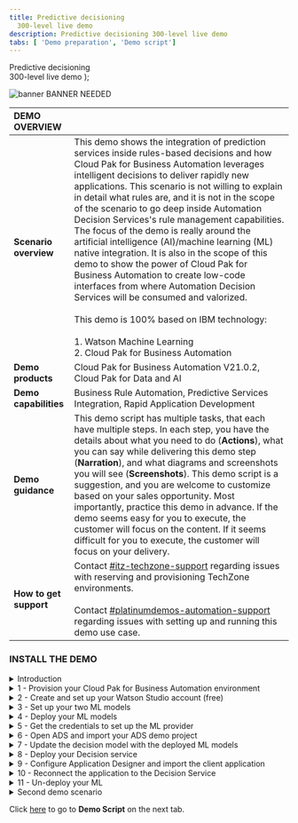 ```yaml
---
title: Predictive decisioning
  300-level live demo
description: Predictive decisioning 300-level live demo
tabs: [ 'Demo preparation', 'Demo script']
---
```


  <span>
    Predictive decisioning <br/> 300-level live demo
  </span> );

![banner](./images/proactive-incident-resolution-300-script-github-banner.jpg) BANNER NEEDED

<span id="top"></span>

| DEMO OVERVIEW | |
| :---         | :--- |
| **Scenario overview** | This demo shows the integration of prediction services inside rules-based decisions and how Cloud Pak for Business Automation leverages intelligent decisions to deliver rapidly new applications. This scenario is not willing to explain in detail what rules are, and it is not in the scope of the scenario to go deep inside Automation Decision Services's rule management capabilities. The focus of the demo is really around the artificial intelligence (AI)/machine learning (ML) native integration. It is also in the scope of this demo to show the power of Cloud Pak for Business Automation to create low-code interfaces from where Automation Decision Services will be consumed and valorized. <br/><br/> This demo is 100% based on IBM technology: <br/><br/>1. Watson Machine Learning <br/>2. Cloud Pak for Business Automation |
| **Demo products** | Cloud Pak for Business Automation V21.0.2, Cloud Pak for Data and AI |
| **Demo capabilities** | Business Rule Automation, Predictive Services Integration, Rapid Application Development |
| **Demo guidance** | This demo script has multiple tasks, that each have multiple steps. In each step, you have the details about what you need to do (**Actions**), what you can say while delivering this demo step (**Narration**), and what diagrams and screenshots you will see (**Screenshots**). This demo script is a suggestion, and you are welcome to customize based on your sales opportunity. Most importantly, practice this demo in advance. If the demo seems easy for you to execute, the customer will focus on the content. If it seems difficult for you to execute, the customer will focus on your delivery. |
| **How to get support** | Contact <a href="https://ibm-cloud.slack.com/archives/C0124J683GW" target="_blank" rel="noreferrer">#itz-techzone-support</a> regarding issues with reserving and provisioning TechZone environments. <br/><br/> Contact <a href="https://ibm-cloud.slack.com/archives/C0216F39ACU" target="_blank" rel="noreferrer">#platinumdemos-automation-support</a> regarding issues with setting up and running this demo use case. |

<span id="install-the-demo"></span>

### **INSTALL THE DEMO**

<details>

<summary>Introduction</summary>

<br/>

This demonstration uses three main components from two Cloud Paks: <br/><br/>

1. **IBM Watson Studio** - AutoAI form Cloud Pak for Data (AI part)
2. IBM Business Automation Studio / **Automation Decision Services (ADS)** in Cloud Pak for Business Automation (Business rules part)
3. IBM Business Automation Studio / **Application Designer** in Cloud Pak for Business Automation (Final application part)

<br/>

To install the demo, complete these steps in advance: <br/><br/>


1. Create your **Cloud Pak for Data** account, and subscribe to **Watson Studio** and **Watson ML**.

<br/>

2. Have an installation of **Cloud Pak for Business Automation** up and running, or provision a demo instance on ROKS.

### First demo installation process

<br/>

This guide explains how to install and connect the three required environments.

<br/>

<img src="https://raw.githubusercontent.com/ibm-garage-tsa/platinum-demos/master/src/pages/300-business-automation-predictive-decisioning/images/image615.png" width="800" />

<br/>

**[Go to top](#top)**

</details>

<details>

<summary>1 - Provision your Cloud Pak for Business Automation environment</summary>
<br/>

Install Cloud Pak for Business Automation 21.0.2, or provision a ROKS environment that will be available for two weeks at no charge. To book your ROKS instance, follow these steps: <br/><br/>

1. Log in to <a href="http://techzone.ibm.com" target="_blank" rel="noreferrer">IBM Technology Zone</a>.<br/><br/>

2. Click the **Activation Kits** tab.<br/><br/>

3. Click the **Cloud Pak for Business Automation Activation Kit** tile.
<br/><img src="https://raw.githubusercontent.com/ibm-garage-tsa/platinum-demos/master/src/pages/300-business-automation-predictive-decisioning/images/image002.png" width="800" /><br/>

4. Click on the **Environments - Reserve here!** tab.
<br/><img src="https://raw.githubusercontent.com/ibm-garage-tsa/platinum-demos/master/src/pages/300-business-automation-predictive-decisioning/images/image616.png" width="800" /><br/>

5. Select the **Cloud Pak for Business Automation OpenShift Demo Environments** tile.
<br/><img src="https://raw.githubusercontent.com/ibm-garage-tsa/platinum-demos/master/src/pages/300-business-automation-predictive-decisioning/images/image003.png" width="800" /><br/>

6. Click the **Preinstalled OpenShift Environments** (1) tab and then the **Preinstalled CP4BA - V21.0.2IF003 on Red Hat OpenShift on IBM Cloud (ROKS)** (2) tile.
<br/><img src="https://raw.githubusercontent.com/ibm-garage-tsa/platinum-demos/master/src/pages/300-business-automation-predictive-decisioning/images/image004.png" width="800" /> <br/>

7. Select **Reserve now**.<br/><br/>

8. Enter the requested information and select a preferred location to host your instance.
<br/><img src="https://raw.githubusercontent.com/ibm-garage-tsa/platinum-demos/master/src/pages/300-business-automation-predictive-decisioning/images/image005.png" width="800" /><br/>

9. You will receive an email that confirms your instance is provisioning.<br/><br/>

10. You will receive a second email once your environment is provisioned. This email contains information, such as URLs, that allow you to connect to your instance.
<br/><img src="https://raw.githubusercontent.com/ibm-garage-tsa/platinum-demos/master/src/pages/300-business-automation-predictive-decisioning/images/image006.png" width="800" /><br/>
If you have issues connecting to your instance, please contact TechZone support or refer to the installation documentation <a href="https://github.ibm.com/jgoodhue/cp4ba-roks-install" target="_blank" rel="noreferrer">here</a>.<br/><br/>

11. Once you receive this email, it will take an additional 6-8 hours for the system to fully install Cloud Pak for Business Automation. After the waiting period is over, click on your **Cluster URL** from the email you received.<br/><br/>

12. Ensure you are on the **ITZ account**.
<br/><img src="https://raw.githubusercontent.com/ibm-garage-tsa/platinum-demos/master/src/pages/300-business-automation-predictive-decisioning/images/image527.png" width="800" /> <br/>

13. Your cluster should display no **Alerts**.
<br/><img src="https://raw.githubusercontent.com/ibm-garage-tsa/platinum-demos/master/src/pages/300-business-automation-predictive-decisioning/images/image008.png" width="800" /> <br/>

14. Click on the **OpenShift web console** blue button on the top right corner of the screen.
<br/><img src="https://raw.githubusercontent.com/ibm-garage-tsa/platinum-demos/master/src/pages/300-business-automation-predictive-decisioning/images/image528.png" width="800" /><br/>

15. Expand **Workloads** (1) and click **Config Maps** (2).
<br/><img src="https://raw.githubusercontent.com/ibm-garage-tsa/platinum-demos/master/src/pages/300-business-automation-predictive-decisioning/images/image529.png" width="800" /> <br/>

16. Select the **dtecp4ba** project.
<br/><img src="https://raw.githubusercontent.com/ibm-garage-tsa/platinum-demos/master/src/pages/300-business-automation-predictive-decisioning/images/image530.png" width="800" /> <br/>

17. Type **access** in the search area.
<br/><img src="https://raw.githubusercontent.com/ibm-garage-tsa/platinum-demos/master/src/pages/300-business-automation-predictive-decisioning/images/image531.png" width="800" /> <br/>

**Note**: If your CP4BA install process went well you should see the file called “icp4adeploy-cp4ba-accesss-info”. If not, please refer to the ROKS help or contact the TechZone support: techzone.help@ibm.com .<br/><br/>

18. Click the **icp4deploy-cp4ba-access-info** file.<br/><br/>

19. Scroll down to the **BAStudio** section.
<br/><img src="https://raw.githubusercontent.com/ibm-garage-tsa/platinum-demos/master/src/pages/300-business-automation-predictive-decisioning/images/image532.png" width="800" /><br/>

20. Bookmark your **environment URL** (1) and keep a copy of your username and password to log in CPABA (2).
<br/><img src="https://raw.githubusercontent.com/ibm-garage-tsa/platinum-demos/master/src/pages/300-business-automation-predictive-decisioning/images/image533.png" width="800" /><br/>

21. Scroll down to your **gitea-access-info** section and note your credentials that are necessary when setting up ADS.
<br/><img src="https://raw.githubusercontent.com/ibm-garage-tsa/platinum-demos/master/src/pages/300-business-automation-predictive-decisioning/images/image534.png" width="800" /><br/>

22. Connect to your gitea environment using the URL and credentials provided. Click through the privacy messages and click **Sign In**.
<br/><img src="https://raw.githubusercontent.com/ibm-garage-tsa/platinum-demos/master/src/pages/300-business-automation-predictive-decisioning/images/image535.png" width="800" /><br/>

23. Enter the same username and password (1) provided in the access file and click **Sign in** (2).
<br/><img src="https://raw.githubusercontent.com/ibm-garage-tsa/platinum-demos/master/src/pages/300-business-automation-predictive-decisioning/images/image536.png" width="800" /><br/>

24. Click **+** to create your git repository.
<br/><img src="https://raw.githubusercontent.com/ibm-garage-tsa/platinum-demos/master/src/pages/300-business-automation-predictive-decisioning/images/image537.png" width="800" /><br/>

25. Name the repository **“SkyTalk_customer_retention.”** (1) and click **Create repository** (2). (The is no space in the name)
<br/><img src="https://raw.githubusercontent.com/ibm-garage-tsa/platinum-demos/master/src/pages/300-business-automation-predictive-decisioning/images/image538.png" width="800" /><br/>

26. Keep a copy of the repository URL required later for the ADS configuration.
<br/><img src="https://raw.githubusercontent.com/ibm-garage-tsa/platinum-demos/master/src/pages/300-business-automation-predictive-decisioning/images/image539.png" width="800" />
<br/>

**[Go to top](#top)**

</details>

<details>

<summary>2 - Create and set up your Watson Studio account (free)</summary>

<br/>

1. Go to <a href="http://cloud.ibm.com" target="_blank" rel="noreferrer">IBM Cloud</a>.<br/><br/>

2. Enter your **IBM ID**, or create a new one.<br/><br/>

3. Click **Create resource**, in the upper right hand corner.
<br/><img src="https://raw.githubusercontent.com/ibm-garage-tsa/platinum-demos/master/src/pages/300-business-automation-predictive-decisioning/images/image500.png" width="800" /><br/>

4. Type **Watson** (1) in the search field and then select **Watson Studio** (2).
<br/><img src="https://raw.githubusercontent.com/ibm-garage-tsa/platinum-demos/master/src/pages/300-business-automation-predictive-decisioning/images/image501.png" width="800" /><br/>

5. Select the **Lite** plan (1), a **location** (2), accept license agreements after reading them (3), and click **Create** (4).
<br/><img src="https://raw.githubusercontent.com/ibm-garage-tsa/platinum-demos/master/src/pages/300-business-automation-predictive-decisioning/images/image502.png" width="800" /><br/>

6. Return to the **IBM Cloud**.
<br/><img src="https://raw.githubusercontent.com/ibm-garage-tsa/platinum-demos/master/src/pages/300-business-automation-predictive-decisioning/images/image503.png" width="800" /><br/>

7. Click **Create Resource**.<br/><img src="https://raw.githubusercontent.com/ibm-garage-tsa/platinum-demos/master/src/pages/300-business-automation-predictive-decisioning/images/image500.png" width="800" /><br/>

8. Type “Machine”(1) and then select **Machine Learning** (2).
<br/><img src="https://raw.githubusercontent.com/ibm-garage-tsa/platinum-demos/master/src/pages/300-business-automation-predictive-decisioning/images/image504.png" width="800" /><br/>

9. Select the **Lite** plan (1), a **location** (2), accept license agreements after reading them (3), and click **Create** (4).
<br/><img src="https://raw.githubusercontent.com/ibm-garage-tsa/platinum-demos/master/src/pages/300-business-automation-predictive-decisioning/images/image505.png" width="800" /><br/>

10. Return to the **IBM Cloud**.
<br/><img src="https://raw.githubusercontent.com/ibm-garage-tsa/platinum-demos/master/src/pages/300-business-automation-predictive-decisioning/images/image506.png" width="800" /><br/>

11.	Click **Create Resource**.
<br/><img src="https://raw.githubusercontent.com/ibm-garage-tsa/platinum-demos/master/src/pages/300-business-automation-predictive-decisioning/images/image500.png" width="800" /><br/>

12. Type **Object** (1) and then select **Object Storage** (2).
<br/><img src="https://raw.githubusercontent.com/ibm-garage-tsa/platinum-demos/master/src/pages/300-business-automation-predictive-decisioning/images/image507.png" width="800" /><br/>

13. Select the **Lite** plan (1), and click **Create** (2).
<br/><img src="https://raw.githubusercontent.com/ibm-garage-tsa/platinum-demos/master/src/pages/300-business-automation-predictive-decisioning/images/image508.png" width="800" /><br/>

14. Click the top menu (1) and **Resource list** (2).
<br/><img src="https://raw.githubusercontent.com/ibm-garage-tsa/platinum-demos/master/src/pages/300-business-automation-predictive-decisioning/images/image509.png" width="800" /><br/>

15. You should see your three services. Click **Watson Studio-2D**.
<br/><img src="https://raw.githubusercontent.com/ibm-garage-tsa/platinum-demos/master/src/pages/300-business-automation-predictive-decisioning/images/image510.png" width="800" /><br/>

16. Click **Launch in IBM Cloud Pak for Data**.
<br/><img src="https://raw.githubusercontent.com/ibm-garage-tsa/platinum-demos/master/src/pages/300-business-automation-predictive-decisioning/images/image511.png" width="800" /><br/>

17. Create your deployment space by clicking on **New deployment space**.
<br/><img src="https://raw.githubusercontent.com/ibm-garage-tsa/platinum-demos/master/src/pages/300-business-automation-predictive-decisioning/images/image512.png" width="800" /><br/>

18. Name your production space "**SkyTalk production space**" (1). Select **Your object storage is net set**? (2). Select your machine learning service (3) and click **Create** (4).
<br/><img src="https://raw.githubusercontent.com/ibm-garage-tsa/platinum-demos/master/src/pages/300-business-automation-predictive-decisioning/images/image513.png" width="800" /><br/>

19.	Click **Close**.
<br/><img src="https://raw.githubusercontent.com/ibm-garage-tsa/platinum-demos/master/src/pages/300-business-automation-predictive-decisioning/images/image514.png" width="800" /><br/>

20. Click the **IBM Watson Studio top menu** to return to the home page.

<br/>

**[Go to top](#top)**

</details>

<details>

<summary>3 - Set up your two ML models</summary>
<br/>

At this stage, the Watson Studio environment is completely set up. The three services (Watson Studio, ML, and Storage) are ready, and the deployment environment is set up. Now let’s create the two prediction services using AutoAI in Watson Studio.
<br/>
Ensure the 2 data files have downloaded prior to starting this step.
<br/><br/><img src="https://raw.githubusercontent.com/ibm-garage-tsa/platinum-demos/master/src/pages/300-business-automation-predictive-decisioning/images/image035.png" width="500" /><br/>
(ADD LINKS)<br/>
<br/>

1. Click **New Project** from the Watson Studio home page.
<br/><img src="https://raw.githubusercontent.com/ibm-garage-tsa/platinum-demos/master/src/pages/300-business-automation-predictive-decisioning/images/image540.png" width="800" /><br/>

2. Select **Create an empty project**.
<br/><img src="https://raw.githubusercontent.com/ibm-garage-tsa/platinum-demos/master/src/pages/300-business-automation-predictive-decisioning/images/image029.png" width="800" /> <br/>

3. Name your project **"SkyTalk customer retention"** (1) and click **Create** (2).
<br/><img src="https://raw.githubusercontent.com/ibm-garage-tsa/platinum-demos/master/src/pages/300-business-automation-predictive-decisioning/images/image516.png" width="800" /><br/>

4. Click **Add to project**.
<br/><img src="https://raw.githubusercontent.com/ibm-garage-tsa/platinum-demos/master/src/pages/300-business-automation-predictive-decisioning/images/image517.png" width="800" /> <br/>

5. Select **AutoAI experiment**.
<br/><img src="https://raw.githubusercontent.com/ibm-garage-tsa/platinum-demos/master/src/pages/300-business-automation-predictive-decisioning/images/image031.png" width="800" /> <br/>

6. Name your AutoAI experiment **SkyTalk churn prediction** (1) and click **Associate a Machine Learning service instance** (2).
<br/><img src="https://raw.githubusercontent.com/ibm-garage-tsa/platinum-demos/master/src/pages/300-business-automation-predictive-decisioning/images/image518.png" width="800" /><br/>

7. Select your service instance (1). Click **Associate Service** (2) in the blue ribbon.
<br/><img src="https://raw.githubusercontent.com/ibm-garage-tsa/platinum-demos/master/src/pages/300-business-automation-predictive-decisioning/images/image033.png" width="800" /> <br/>

8. Click **Reload**.
<br/><img src="https://raw.githubusercontent.com/ibm-garage-tsa/platinum-demos/master/src/pages/300-business-automation-predictive-decisioning/images/image519.png" width="800" /> <br/>

9. You should be ready to click **Create**.
<br/><img src="https://raw.githubusercontent.com/ibm-garage-tsa/platinum-demos/master/src/pages/300-business-automation-predictive-decisioning/images/image520.png" width="800" /> <br/>

10. Click **Browse**.
<br/><img src="https://raw.githubusercontent.com/ibm-garage-tsa/platinum-demos/master/src/pages/300-business-automation-predictive-decisioning/images/image036.png" width="800" /> <br/>

11. Select the **SkyTalk customer loyalty data.csv** file.<br/><br/>

12. When prompted **"What do you want to predict?"**, select **Churn**.
<br/><img src="https://raw.githubusercontent.com/ibm-garage-tsa/platinum-demos/master/src/pages/300-business-automation-predictive-decisioning/images/image037.png" width="800" />
<br/><img src="https://raw.githubusercontent.com/ibm-garage-tsa/platinum-demos/master/src/pages/300-business-automation-predictive-decisioning/images/image038.png" width="800" /><br/>

13. Click **Run Experiment**.
<br/><img src="https://raw.githubusercontent.com/ibm-garage-tsa/platinum-demos/master/src/pages/300-business-automation-predictive-decisioning/images/image039.png" width="800" /> <br/>

14. Let the tool work (two minutes) until the eight pipelines are created.
<br/><img src="https://raw.githubusercontent.com/ibm-garage-tsa/platinum-demos/master/src/pages/300-business-automation-predictive-decisioning/images/image040.png" width="800" /> <br/>

15. Scroll down to access the pipeline list, and **Save as** Pipeline  as a model.
<br/><img src="https://raw.githubusercontent.com/ibm-garage-tsa/platinum-demos/master/src/pages/300-business-automation-predictive-decisioning/images/image041.png" width="800" /> <br/>

16. Select **Model**, and click **Create**.
<br/><br/><img src="https://raw.githubusercontent.com/ibm-garage-tsa/platinum-demos/master/src/pages/300-business-automation-predictive-decisioning/images/image042.png" width="800" /> <br/>

17. You should see a **Saved Model Successfully** message.
<br/><img src="https://raw.githubusercontent.com/ibm-garage-tsa/platinum-demos/master/src/pages/300-business-automation-predictive-decisioning/images/image043.png" width="500" /> <br/>

18. Return to the **SkyTalk customer retention** project.
<br/><img src="https://raw.githubusercontent.com/ibm-garage-tsa/platinum-demos/master/src/pages/300-business-automation-predictive-decisioning/images/image521.png" width="800" /> <br/>

19. Click **New AutoAI experiment**.
<br/><img src="https://raw.githubusercontent.com/ibm-garage-tsa/platinum-demos/master/src/pages/300-business-automation-predictive-decisioning/images/image522.png" width="800" /><br/>

20. Repeat the operation to create a new AutoAI experiment from another data file. Repeat all the steps from bullet 9, and browse the **SkyTalk customer value data.csv** file (1). Name your experiment **SkyTalk lifetime value prediction** (2), and select **Lifetime value** (3) as the column to predict.
<br/><img src="https://raw.githubusercontent.com/ibm-garage-tsa/platinum-demos/master/src/pages/300-business-automation-predictive-decisioning/images/image045.png" width="800" /> <br/>

21.	After creating the model (->step 18), return to the project view. Click **SkyTalk customer retention**.
<br/><img src="https://raw.githubusercontent.com/ibm-garage-tsa/platinum-demos/master/src/pages/300-business-automation-predictive-decisioning/images/image523.png" width="800" /><br/>

22. At this step, you should have your two models ready to be published in your deployment space.
<br/><img src="https://raw.githubusercontent.com/ibm-garage-tsa/platinum-demos/master/src/pages/300-business-automation-predictive-decisioning/images/image524.png" width="800" /> <br/>

23. Go over the first model, and click **Promote**.
<br/><img src="https://raw.githubusercontent.com/ibm-garage-tsa/platinum-demos/master/src/pages/300-business-automation-predictive-decisioning/images/image047.png" width="800" /> <br/>

24. Select your deployment space and click **Promote**.
<br/><img src="https://raw.githubusercontent.com/ibm-garage-tsa/platinum-demos/master/src/pages/300-business-automation-predictive-decisioning/images/image048.png" width="800" /><br/>

25. Repeat the instructions from **step 23** with the second model.<br/><br/>

26. Return to the IBM Watson Studio home page, and click your deployment space.
<br/><img src="https://raw.githubusercontent.com/ibm-garage-tsa/platinum-demos/master/src/pages/300-business-automation-predictive-decisioning/images/image525.png" width="800" />
<br/><img src="https://raw.githubusercontent.com/ibm-garage-tsa/platinum-demos/master/src/pages/300-business-automation-predictive-decisioning/images/image049.png" width="800" /> <br/>

30. Go in the **Assets** tab.
<br/><img src="https://raw.githubusercontent.com/ibm-garage-tsa/platinum-demos/master/src/pages/300-business-automation-predictive-decisioning/images/image526.png" width="800" /> <br/>

31. Your two machine learning services are now ready to be deployed.

<br/>

**[Go to top](#top)**

</details>

<details>

<summary>4 - Deploy your ML models</summary>

<br/>

Your ML services will be accessible to other applications once deployed. <br/><br/>
**NOTE:** Your free quota will be consumed as soon as the service is deployed. Don't forget to remove the deployments as soon as you are done with your demonstration. Follow the **Un-deploy your ML models** step to un-deploy the services and to stop the billing process.

<br/>

1. From your Watson Studio environment, go in your deployment space.
<br/><img src="https://raw.githubusercontent.com/ibm-garage-tsa/platinum-demos/master/src/pages/300-business-automation-predictive-decisioning/images/image599.png" width="800" /><br/>

2. Go to the **Asset** tab.
<br/><img src="https://raw.githubusercontent.com/ibm-garage-tsa/platinum-demos/master/src/pages/300-business-automation-predictive-decisioning/images/image600.png" width="800" /><br/>

3. Deploy the CHURN prediction by clicking the corresponding rocket icon that appears when you hover the RHS of the row.
<br/><img src="https://raw.githubusercontent.com/ibm-garage-tsa/platinum-demos/master/src/pages/300-business-automation-predictive-decisioning/images/image601.png" width="800" /> <br/>

4. Select **Online** (1) and name your deployment **Churn** (2). Then click **Create** (3).
<br/><img src="https://raw.githubusercontent.com/ibm-garage-tsa/platinum-demos/master/src/pages/300-business-automation-predictive-decisioning/images/image602.png" width="800" /> <br/>

5. Deploy the lifetime value prediction clicking on the corresponding rocket icon that appears when you hover the RHS of the row.
<br/><img src="https://raw.githubusercontent.com/ibm-garage-tsa/platinum-demos/master/src/pages/300-business-automation-predictive-decisioning/images/image603.png" width="800" /><br/>

6. Select "online" (1) and name your deployment "Lifetime value" (2) and click **Create** (3).
<br/><img src="https://raw.githubusercontent.com/ibm-garage-tsa/platinum-demos/master/src/pages/300-business-automation-predictive-decisioning/images/image604.png" width="800" /><br/>

7. Click the **Deployment** tab. Your two services should be deployed.
<br/><img src="https://raw.githubusercontent.com/ibm-garage-tsa/platinum-demos/master/src/pages/300-business-automation-predictive-decisioning/images/image056.png" width="800" /> <br/>

**NOTE:** You are now charged until you remove the deployments from that table by selecting **Delete** on the right hand side of the row. This is the un-deploy phase which you will have to perform after each demo.<br/>

**[Go to top](#top)**

</details>

<details>

<summary>5 - Get the credentials to set up the ML provider</summary>
<br/>

This section explains how to get the various elements needed to set up the machine learning provider in ADS.

1. Go in your deployment space / deployment tab (1) and click the **churn** deployment (2).
<br/><img src="https://raw.githubusercontent.com/ibm-garage-tsa/platinum-demos/master/src/pages/300-business-automation-predictive-decisioning/images/image060.png" width="800" /> <br/>

2. Copy the **endpoint URL** path (the selection highlighted in blue) and keep it handy for the upcoming ML provider configuration.
<br/><img src="https://raw.githubusercontent.com/ibm-garage-tsa/platinum-demos/master/src/pages/300-business-automation-predictive-decisioning/images/image610.png" width="800" /> <br/>

3. Click **SkyTalk product space** in the breadcrumb menu.
<br/><img src="https://raw.githubusercontent.com/ibm-garage-tsa/platinum-demos/master/src/pages/300-business-automation-predictive-decisioning/images/image610bis.png" width="800" /><br/>

4. Go to the **Manage** tab.
<br/><img src="https://raw.githubusercontent.com/ibm-garage-tsa/platinum-demos/master/src/pages/300-business-automation-predictive-decisioning/images/image611.png" width="800" /><br/>

5. Copy the deployment **Space GUID** by clicking on the **Copy** icon. Keep it handy for the upcoming Machine Learning provider configuration.
<br/><img src="https://raw.githubusercontent.com/ibm-garage-tsa/platinum-demos/master/src/pages/300-business-automation-predictive-decisioning/images/image612.png" width="800" /> <br/>

6. Log out and return to your <a href="http://cloud.ibm.com" target="_blank" rel="noreferrer">IBM Cloud</a> environment (1) and make sure you are on the account used to set up Watson Studio (2).
<br/><img src="https://raw.githubusercontent.com/ibm-garage-tsa/platinum-demos/master/src/pages/300-business-automation-predictive-decisioning/images/image605.png" width="800" /> <br/>

7. Go in the **Manage** tab, and select **Access (IAM)**.
<br/><img src="https://raw.githubusercontent.com/ibm-garage-tsa/platinum-demos/master/src/pages/300-business-automation-predictive-decisioning/images/image606.png" width="800" /> <br/>

8. Click **API keys** (1) and then **Create an API key** (2).
<br/><img src="https://raw.githubusercontent.com/ibm-garage-tsa/platinum-demos/master/src/pages/300-business-automation-predictive-decisioning/images/image607.png" width="800" /> <br/>

10. Give a name to your key (1) and click **Create** (2).
<br/><img src="https://raw.githubusercontent.com/ibm-garage-tsa/platinum-demos/master/src/pages/300-business-automation-predictive-decisioning/images/image069.png" width="800" /><br/>

11. Download the API key file and keep it ready for the ML provider configuration.
<br/><img src="https://raw.githubusercontent.com/ibm-garage-tsa/platinum-demos/master/src/pages/300-business-automation-predictive-decisioning/images/image609.png" width="800" /><br/>

**[Go to top](#top)**

</details>

<details>

<summary>6 - Open ADS and import your ADS demo project </summary>

<br/>

In this step, you are going to import the rules project in ADS. Make sure you have uploaded the ADS project file called "SkyTalk-Customer-Retention_21.0.2_Vxx.twx".

<br/>

1. Log in to your Cloud Pak for Business Automation instance. Use the URLs and credentials from **steps 1-25** in this documentation if you are using ROKS.
<br/><img src="https://raw.githubusercontent.com/ibm-garage-tsa/platinum-demos/master/src/pages/300-business-automation-predictive-decisioning/images/image540.png" width="800" /><br/>

2. Expand the top menu (1) and click the Business Automation menu (2).
<br/><img src="https://raw.githubusercontent.com/ibm-garage-tsa/platinum-demos/master/src/pages/300-business-automation-predictive-decisioning/images/image5401.png" width="800" /><br/>

3. Pass through the privacy warning messages by clicking "Advanced " and then "Proceed..." link<br/><br/>

4. Under **Business automations**, click **Create / Decision automations**.
<br/><img src="https://raw.githubusercontent.com/ibm-garage-tsa/platinum-demos/master/src/pages/300-business-automation-predictive-decisioning/images/image542.png" width="800" /><br/>

5. Name your automation **"SkyTalk customer retention DS"** (1) and click **Create**. (2)
<br/><img src="https://raw.githubusercontent.com/ibm-garage-tsa/platinum-demos/master/src/pages/300-business-automation-predictive-decisioning/images/image543.png" width="800" /><br/>

6. Accept any privacy checks that may appear.
<br/><img src="https://raw.githubusercontent.com/ibm-garage-tsa/platinum-demos/master/src/pages/300-business-automation-predictive-decisioning/images/image074.png" width="800" /><br/>

7. Close any Guided tour views.<br/><br/>

8. Click the "Import" button.
<br/><img src="https://raw.githubusercontent.com/ibm-garage-tsa/platinum-demos/master/src/pages/300-business-automation-predictive-decisioning/images/image544.png" width="800" /><br/>

9. Select your **"SkyTalk-Customer-Rentention_21.0.1_VXX.zip"** file and click **Open**.
<br/><img src="https://raw.githubusercontent.com/ibm-garage-tsa/platinum-demos/master/src/pages/300-business-automation-predictive-decisioning/images/image545.png" width="800" /><br/>

10. Click "Import".
<br/><img src="https://raw.githubusercontent.com/ibm-garage-tsa/platinum-demos/master/src/pages/300-business-automation-predictive-decisioning/images/image546.png" width="800" /><br/>

11. Configure your ADS environment by clicking "..." and then **Settings** next to the project name.
<br/><img src="https://raw.githubusercontent.com/ibm-garage-tsa/platinum-demos/master/src/pages/300-business-automation-predictive-decisioning/images/image547.png" width="800" /><br/>

12. In the **Remote Git repositories** tab, copy the git repository URL from step 1.21 (1). Enter the git username and password you have in your ROKS access file (see step 1.21). (2) Click **Connect**. (3)
<br/><img src="https://raw.githubusercontent.com/ibm-garage-tsa/platinum-demos/master/src/pages/300-business-automation-predictive-decisioning/images/image548.png" width="800" /><br/>

13. Check to see if **your git status is **connected**.
<br/><img src="https://raw.githubusercontent.com/ibm-garage-tsa/platinum-demos/master/src/pages/300-business-automation-predictive-decisioning/images/image549.png" width="800" /><br/>

14. Make sure your two ML services are deployed on the IBM Watson studio side (refer to step 4).<br/><br/>

15.	Click the "Machine learning providers" tab to configure the machine learning provider.
<br/><img src="https://raw.githubusercontent.com/ibm-garage-tsa/platinum-demos/master/src/pages/300-business-automation-predictive-decisioning/images/image549bis.png" width="800" /><br/>

16. Click **New**.
<br/><img src="https://raw.githubusercontent.com/ibm-garage-tsa/platinum-demos/master/src/pages/300-business-automation-predictive-decisioning/images/image550.png" width="800" /><br/>

17. Name your ML **"SkyTalk ML provider"** (1).
Enter the API key (2), Space ID (3), and URL (4) that you got from step 5  and click **test connection**.
<br/><img src="https://raw.githubusercontent.com/ibm-garage-tsa/platinum-demos/master/src/pages/300-business-automation-predictive-decisioning/images/image551.png" width="800" /><br/>

17. Your ML provider should be up and running. Click **Save**.
<br/><img src="https://raw.githubusercontent.com/ibm-garage-tsa/platinum-demos/master/src/pages/300-business-automation-predictive-decisioning/images/image552.png" width="800" /><br/>

22. Click **SkyTalk customer retention DS in the breadcrumb**.
<br/><img src="https://raw.githubusercontent.com/ibm-garage-tsa/platinum-demos/master/src/pages/300-business-automation-predictive-decisioning/images/image553.png" width="800" /><br/>

**[Go to top](#top)**

</details>

<details>

<summary>7 - Update the decision model with the deployed ML models</summary>

<br/>

1. Click the **SkyTalk retention decision service** tile.
<br/><img src="https://raw.githubusercontent.com/ibm-garage-tsa/platinum-demos/master/src/pages/300-business-automation-predictive-decisioning/images/image554.png" width="800" /><br/>

2. Click the **Customer Churn** model.
<br/><img src="https://raw.githubusercontent.com/ibm-garage-tsa/platinum-demos/master/src/pages/300-business-automation-predictive-decisioning/images/image555.png" width="800" /><br/>

3. Click**Connect**.
<br/><br/><img src="https://raw.githubusercontent.com/ibm-garage-tsa/platinum-demos/master/src/pages/300-business-automation-predictive-decisioning/images/image091.png" width="800" /><br/>

4. Select your ML provider.
<br/><img src="https://raw.githubusercontent.com/ibm-garage-tsa/platinum-demos/master/src/pages/300-business-automation-predictive-decisioning/images/image556.png" width="800" /><br/>

5. Expand the churn prediction model (1), select your churn deployment (2), and click **Next** (3).
<br/><img src="https://raw.githubusercontent.com/ibm-garage-tsa/platinum-demos/master/src/pages/300-business-automation-predictive-decisioning/images/image093.png" width="800" /><br/>

6. Click **Next**.
<br/><img src="https://raw.githubusercontent.com/ibm-garage-tsa/platinum-demos/master/src/pages/300-business-automation-predictive-decisioning/images/image557.png" width="800" />
<br/>

7. Click **Run** to test the invocation.
<br/><img src="https://raw.githubusercontent.com/ibm-garage-tsa/platinum-demos/master/src/pages/300-business-automation-predictive-decisioning/images/image558.png" width="800" /><br/>

8. Click **Next**.
<br/><img src="https://raw.githubusercontent.com/ibm-garage-tsa/platinum-demos/master/src/pages/300-business-automation-predictive-decisioning/images/image559.png" width="800" /><br/>

9. Click **Generate from test output**.
<br/><img src="https://raw.githubusercontent.com/ibm-garage-tsa/platinum-demos/master/src/pages/300-business-automation-predictive-decisioning/images/image560.png" width="800" /><br/>

10. Click **OK**.
<br/><img src="https://raw.githubusercontent.com/ibm-garage-tsa/platinum-demos/master/src/pages/300-business-automation-predictive-decisioning/images/image561.png" width="800" /><br/>

11. Click **Apply**.
<br/><img src="https://raw.githubusercontent.com/ibm-garage-tsa/platinum-demos/master/src/pages/300-business-automation-predictive-decisioning/images/image562.png" width="800" /><br/>

12. Return to the skytalk retention DS.
<br/><img src="https://raw.githubusercontent.com/ibm-garage-tsa/platinum-demos/master/src/pages/300-business-automation-predictive-decisioning/images/image563.png" width="800" /><br/>

13. Click **Customer lifetime value** and repeat operations 3 to 12, expending and selecting the **Customer lifetime value ML** model.
<br/><img src="https://raw.githubusercontent.com/ibm-garage-tsa/platinum-demos/master/src/pages/300-business-automation-predictive-decisioning/images/image564.png" width="800" /><br/>

14. When that is complete, click the **Retention Offer** model.
<br/><img src="https://raw.githubusercontent.com/ibm-garage-tsa/platinum-demos/master/src/pages/300-business-automation-predictive-decisioning/images/image564bis.png" width="800" /><br/>

15. Select the **Run (3)** tab.
<br/><img src="https://raw.githubusercontent.com/ibm-garage-tsa/platinum-demos/master/src/pages/300-business-automation-predictive-decisioning/images/image565.png" width="800" /><br/>

17. Select the **High Value profile** test file (1) and click **Run** (2).
<br/><img src="https://raw.githubusercontent.com/ibm-garage-tsa/platinum-demos/master/src/pages/300-business-automation-predictive-decisioning/images/image566.png" width="800" /><br/>

18. You should see (?). Click run again if you get a timeout error the first time. Click **SkyTalk customer retention DS**.
<br/><img src="https://raw.githubusercontent.com/ibm-garage-tsa/platinum-demos/master/src/pages/300-business-automation-predictive-decisioning/images/image567.png" width="800" />
<br/>

**[Go to top](#top)**

</details>

<details>

<summary>8 - Deploy your Decision service</summary>

<br/>

1. Select the **Share changes** tab.
<br/><img src="https://raw.githubusercontent.com/ibm-garage-tsa/platinum-demos/master/src/pages/300-business-automation-predictive-decisioning/images/image568.png" width="800" /><br/>

2. Select all the changes (1) and click **Share** (2).
<br/><img src="https://raw.githubusercontent.com/ibm-garage-tsa/platinum-demos/master/src/pages/300-business-automation-predictive-decisioning/images/image569.png" width="800" /><br/>

3. Click **Share** to push your updates to your git repository.
<br/><img src="https://raw.githubusercontent.com/ibm-garage-tsa/platinum-demos/master/src/pages/300-business-automation-predictive-decisioning/images/image570.png" width="800" /><br/>

4. Go into the **View history** tab.
<br/><img src="https://raw.githubusercontent.com/ibm-garage-tsa/platinum-demos/master/src/pages/300-business-automation-predictive-decisioning/images/image571.png" width="800" /><br/>

5. Refresh the page and click **Version +** in your latest shared history.
<br/><img src="https://raw.githubusercontent.com/ibm-garage-tsa/platinum-demos/master/src/pages/300-business-automation-predictive-decisioning/images/image572.png" width="800" /><br/>

6. Enter version name **"V1"** (1) and click **Create** (2).
<br/><img src="https://raw.githubusercontent.com/ibm-garage-tsa/platinum-demos/master/src/pages/300-business-automation-predictive-decisioning/images/image573.png" width="800" /><br/>

7. Click the **Deploy** tab.
<br/><img src="https://raw.githubusercontent.com/ibm-garage-tsa/platinum-demos/master/src/pages/300-business-automation-predictive-decisioning/images/image574.png" width="800" /><br/>

8. Expand your latest version (V1) (1) and click **Deploy** (2) in the SkyTalk retention DS row.
<br/><img src="https://raw.githubusercontent.com/ibm-garage-tsa/platinum-demos/master/src/pages/300-business-automation-predictive-decisioning/images/image575.png" width="800" /><br/>

9. Click **Deploy** to confirm.
<br/><img src="https://raw.githubusercontent.com/ibm-garage-tsa/platinum-demos/master/src/pages/300-business-automation-predictive-decisioning/images/image576.png" width="800" /><br/>

10. Once the deployment is finished, select the **Business Automation** tab.
<br/><img src="https://raw.githubusercontent.com/ibm-garage-tsa/platinum-demos/master/src/pages/300-business-automation-predictive-decisioning/images/image577.png" width="800" /><br/>

11. You should see your latest deployed service. Click **Publish**.
<br/><img src="https://raw.githubusercontent.com/ibm-garage-tsa/platinum-demos/master/src/pages/300-business-automation-predictive-decisioning/images/image578.png" width="800" /><br/>

12. In the **Publish automation services** window, click **Publish**.
<br/><img src="https://raw.githubusercontent.com/ibm-garage-tsa/platinum-demos/master/src/pages/300-business-automation-predictive-decisioning/images/image579.png" width="800" /><br/>

13. Confirm the service appears as **Published**.
<br/><img src="https://raw.githubusercontent.com/ibm-garage-tsa/platinum-demos/master/src/pages/300-business-automation-predictive-decisioning/images/image580.png" width="800" />
<br/>

**[Go to top](#top)**

</details>

<details>

<summary>9 - Configure Application Designer and import the client application</summary>

<br/>

For this step, make sure you have downloaded the **SkyTalk_call_center_application_21.0.2_Vxx.twx** archive file.
<br/><img src="https://raw.githubusercontent.com/ibm-garage-tsa/platinum-demos/master/src/pages/300-business-automation-predictive-decisioning/images/image129.png" width="500" /><br/>

1. Open the top menu (1), go into **Design** (2), and click **Business applications** (3).
<br/><img src="https://raw.githubusercontent.com/ibm-garage-tsa/platinum-demos/master/src/pages/300-business-automation-predictive-decisioning/images/image581.png" width="800" /><br/>

2. Click **Import**.
<br/><img src="https://raw.githubusercontent.com/ibm-garage-tsa/platinum-demos/master/src/pages/300-business-automation-predictive-decisioning/images/image582.png" width="800" /><br/>

3. Click **Browse**.<br/><br/>

4. Select the **SkyTalk_call_center_application_21.0.2_Vxx.twx** file and click **Open**.
<br/><img src="https://raw.githubusercontent.com/ibm-garage-tsa/platinum-demos/master/src/pages/300-business-automation-predictive-decisioning/images/image583.png" width="800" /><br/>

5. Click **OK**.
<br/><img src="https://raw.githubusercontent.com/ibm-garage-tsa/platinum-demos/master/src/pages/300-business-automation-predictive-decisioning/images/image584.png" width="800" /><br/>

6. After the import, hover over the **SkyTalk call center Application** tile and click **Open**.
<br/><img src="https://raw.githubusercontent.com/ibm-garage-tsa/platinum-demos/master/src/pages/300-business-automation-predictive-decisioning/images/image585.png" width="800" /><br/>

7. Click the **gear icon** in the upper right hand side.
<br/><img src="https://raw.githubusercontent.com/ibm-garage-tsa/platinum-demos/master/src/pages/300-business-automation-predictive-decisioning/images/image587.png" width="800" /><br/>

8. Select the **Advanced** view mode (1) and click **Save** (2).
<br/><img src="https://raw.githubusercontent.com/ibm-garage-tsa/platinum-demos/master/src/pages/300-business-automation-predictive-decisioning/images/image588.png" width="800" /><br/>

9. Refresh the page and make sure you have access to the **Advanced** menus.
<br/><img src="https://raw.githubusercontent.com/ibm-garage-tsa/platinum-demos/master/src/pages/300-business-automation-predictive-decisioning/images/image589.png" width="800" />
<br/>

**[Go to top](#top)**

</details>

<details>

<summary>10 - Reconnect the application to the Decision Service</summary>

<br/>

This step may have to be repeated after you deploy a new version of your decision service. Make sure that only the latest deployed DS is published. IT may prevent from having "Data renaming issues" when re importing the new service.
<br/>

1. Click the **Diagram** tab.

<br/><img src="https://raw.githubusercontent.com/ibm-garage-tsa/platinum-demos/master/src/pages/300-business-automation-predictive-decisioning/images/image590.png" width="800" /><br/>

2. Click the **SkyTalk_rentention_ds** node (1), then click the **Implementation** tab (2).
<br/><img src="https://raw.githubusercontent.com/ibm-garage-tsa/platinum-demos/master/src/pages/300-business-automation-predictive-decisioning/images/image591.png" width="800" /><br/>

3. Click **New...**
<br/><img src="https://raw.githubusercontent.com/ibm-garage-tsa/platinum-demos/master/src/pages/300-business-automation-predictive-decisioning/images/image140.png" width="800" /><br/>

4. Select **skytalk_retention_ds**.
<br/><img src="https://raw.githubusercontent.com/ibm-garage-tsa/platinum-demos/master/src/pages/300-business-automation-predictive-decisioning/images/image592.png" width="800" /><br/>

5. Click **Add (1)**.
<br/><img src="https://raw.githubusercontent.com/ibm-garage-tsa/platinum-demos/master/src/pages/300-business-automation-predictive-decisioning/images/image142.png" width="800" /><br/>

6. Close the view that just appeared by clicking **(X)**.
<br/><img src="https://raw.githubusercontent.com/ibm-garage-tsa/platinum-demos/master/src/pages/300-business-automation-predictive-decisioning/images/image593.png" width="800" /><br/>

7. Make sure operation is set to **retentionOffer**  (1) and click **Data Mapping** (2).
<br/><img src="https://raw.githubusercontent.com/ibm-garage-tsa/platinum-demos/master/src/pages/300-business-automation-predictive-decisioning/images/image594.png" width="800" /><br/>

8. Make sure you have no errors in the data mapping section, then click **Preview** to test the application.
<br/><img src="https://raw.githubusercontent.com/ibm-garage-tsa/platinum-demos/master/src/pages/300-business-automation-predictive-decisioning/images/image595.png" width="800" /><br/>

9. Pass the security checks and enlarge the panel to see the entire view.<br/><br/>

10. Enter **"Sarah Miller"** (1) and click **Search** (2).
<br/><img src="https://raw.githubusercontent.com/ibm-garage-tsa/platinum-demos/master/src/pages/300-business-automation-predictive-decisioning/images/image596.png" width="800" /><br/>

11. Click **Get offer**.
<br/><img src="https://raw.githubusercontent.com/ibm-garage-tsa/platinum-demos/master/src/pages/300-business-automation-predictive-decisioning/images/image597.png" width="800" /><br/>

12. You should see the offer.
<br/><img src="https://raw.githubusercontent.com/ibm-garage-tsa/platinum-demos/master/src/pages/300-business-automation-predictive-decisioning/images/image598.png" width="800" />
<br/>
You are ready to demo.

<br/>

**[Go to top](#top)**

</details>

<details>

<summary>11 - Un-deploy your ML</summary>

<br/>

At the end of your demonstration, complete these steps:
<br/>

1. Go in the **SkyTalk production space** and un-deploy your two ML services from your deployment space.
<br/><img src="https://raw.githubusercontent.com/ibm-garage-tsa/platinum-demos/master/src/pages/300-business-automation-predictive-decisioning/images/image613.png" width="800" /><br/>

2. Click on the **Deployments** tab (1) and click  **Delete** in the right hand side menu (2).
<br/><img src="https://raw.githubusercontent.com/ibm-garage-tsa/platinum-demos/master/src/pages/300-business-automation-predictive-decisioning/images/image614.png" width="800" /><br/>

3. Confirm the deletion, and then delete the second deployment in the same way. This will stop the billing system and your quota will not be consumed any more. <br/><br/>

4. Remove the **churn prediction** you created in the **Retention offer** decision in the **SkyTalk  Initial retention**.<br/><br/>

5. Remove the **Churn Predictive** model you created in the **SkyTalk customer retention DS** decision service.<br/>

**[Go to top](#top)**

</details>

<details>

<summary>Second demo scenario</summary>

<br/>

If you have un-deployed your ML models after the previous demonstration, you will have to perform some operations to reset the demo as shown on the process map at the top of this document.
<br/>

1. Re-deploy your two ML models in Watson studio by repeating **Step 4** operations. From that step your Watson Studio free quota will be consumed.<br/><br/>

2. Re-configure your two models in ADS. Repeat **Step 7 operations**. <br/><br/>

3. Deploy a new version of your decision service. Repeat **Step 8 operations**. <br/><br/>

4. Reconnect your decision service in app designer. Repeat **Step 10 operations**. <br/><br/>

**[Go to top](#top)**

</details>

Click [here](/300-business-automation-predictive-decisioning/demo-script) to go to **Demo Script** on the next tab.

